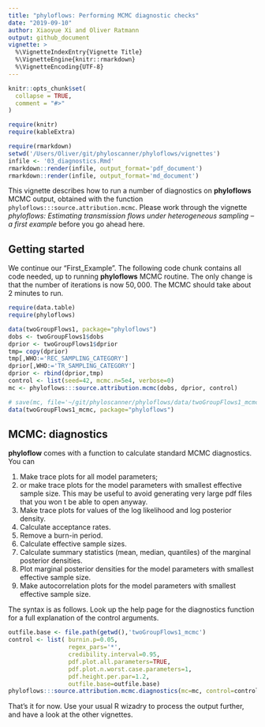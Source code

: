 ```yaml
---
title: "phyloflows: Performing MCMC diagnostic checks"
date: "2019-09-10"
author: Xiaoyue Xi and Oliver Ratmann
output: github_document
vignette: >
  %\VignetteIndexEntry{Vignette Title}
  %\VignetteEngine{knitr::rmarkdown}
  %\VignetteEncoding{UTF-8}
---
```


```r
knitr::opts_chunk$set(
  collapse = TRUE,
  comment = "#>"
)
```
```r
require(knitr)
require(kableExtra)
```
```r
require(rmarkdown)
setwd('/Users/Oliver/git/phyloscanner/phyloflows/vignettes')
infile <- '03_diagnostics.Rmd'
rmarkdown::render(infile, output_format='pdf_document')
rmarkdown::render(infile, output_format='md_document')
```



This vignette describes how to run a number of diagnostics on **phyloflows**
MCMC output, obtained with the function `phyloflows:::source.attribution.mcmc`.
Please work through the vignette *phyloflows: Estimating transmission flows
under heterogeneous sampling -- a first example* before you go ahead here.

## Getting started

We continue our "First_Example". The following code chunk contains all code
needed, up to running **phyloflows** MCMC routine. The only change is that the
number of iterations is now $50,000$. The MCMC should take about 2 minutes to
run.

```r
require(data.table)
require(phyloflows)

data(twoGroupFlows1, package="phyloflows")
dobs <- twoGroupFlows1$dobs
dprior <- twoGroupFlows1$dprior
tmp= copy(dprior)
tmp[,WHO:='REC_SAMPLING_CATEGORY']
dprior[,WHO:='TR_SAMPLING_CATEGORY']
dprior <- rbind(dprior,tmp)
control <- list(seed=42, mcmc.n=5e4, verbose=0)
mc <- phyloflows:::source.attribution.mcmc(dobs, dprior, control)
```
```r
# save(mc, file='~/git/phyloscanner/phyloflows/data/twoGroupFlows1_mcmc.RData')
data(twoGroupFlows1_mcmc, package="phyloflows")
```

## MCMC: diagnostics
**phyloflow** comes with a function to calculate standard MCMC diagnostics. You
can

1. Make trace plots for all model parameters;
2. or make trace plots for the model parameters with smallest effective sample
   size. This may be useful to avoid generating very large pdf files that you 
   won t be able to open anyway.
3. Make trace plots for values of the log likelihood and log posterior density.
4. Calculate acceptance rates.
5. Remove a burn-in period.
6. Calculate effective sample sizes.
7. Calculate summary statistics (mean, median, quantiles) of the marginal
   posterior densities.
8. Plot marginal posterior densities for the model parameters with smallest
   effective sample size. 
9. Make autocorrelation plots for the model parameters with smallest effective
   sample size. 
   
The syntax is as follows. Look up the help page for the diagnostics function for
a full explanation of the control arguments. 
```r
outfile.base <- file.path(getwd(),'twoGroupFlows1_mcmc') 
control <- list( burnin.p=0.05, 
                 regex_pars='*', 
				 credibility.interval=0.95, 
				 pdf.plot.all.parameters=TRUE, 
				 pdf.plot.n.worst.case.parameters=1, 
				 pdf.height.per.par=1.2, 
				 outfile.base=outfile.base)
phyloflows:::source.attribution.mcmc.diagnostics(mc=mc, control=control)
```

That's it for now. Use your usual R wizadry to process the output further, and
have a look at the other vignettes.

